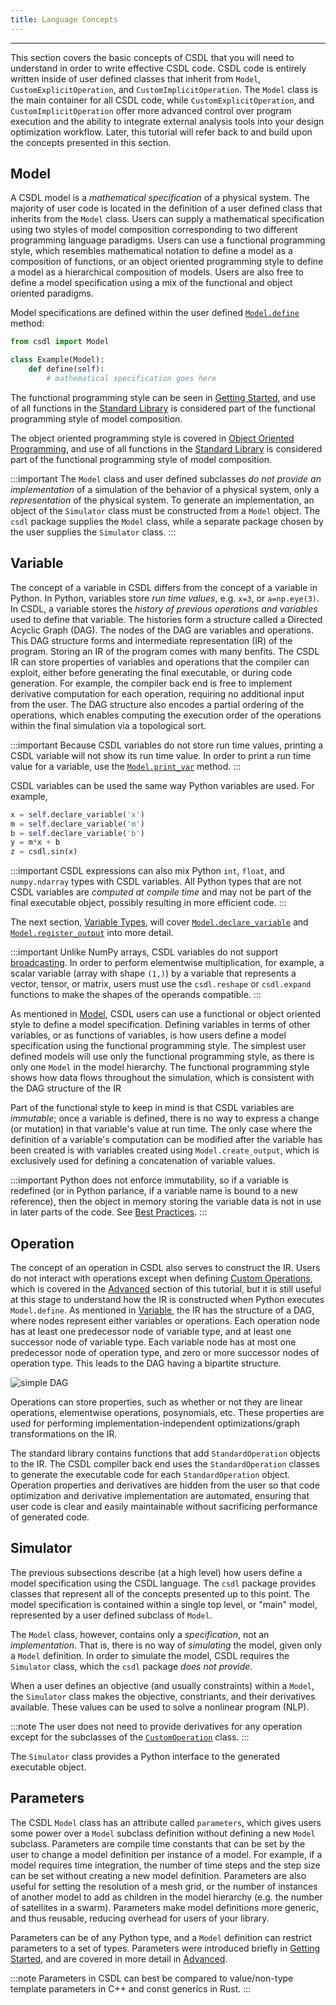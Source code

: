 ```yaml
---
title: Language Concepts
---
```


------------------------------------------------------------------------

This section covers the basic concepts of CSDL that you will need to
understand in order to write effective CSDL code.
CSDL code is entirely written inside of user defined classes that
inherit from `Model`, `CustomExplicitOperation`, and
`CustomImplicitOperation`.
The `Model` class is the main container for all CSDL code, while
`CustomExplicitOperation`, and `CustomImplicitOperation` offer more
advanced control over program execution and the ability to integrate
external analysis tools into your design optimization workflow.
Later, this tutorial will refer back to and build upon the concepts
presented in this section.

## Model

A CSDL model is a _mathematical specification_ of a physical system.
The majority of user code is located in the definition of a user
defined class that inherits from the `Model` class.
Users can supply a mathematical specification using two styles of model
composition corresponding to two different programming language
paradigms.
Users can use a functional programming style, which resembles
mathematical notation to define a model as a composition of functions,
or an object oriented programming style to define a model as a
hierarchical composition of models.
Users are also free to define a model specification using a mix of the
functional and object oriented paradigms.

Model specifications are defined within the user defined
[`Model.define`](/docs/lang_ref/model#define) method:

```py
from csdl import Model

class Example(Model):
    def define(self):
        # mathematical specification goes here
```

The functional programming style can be seen in
[Getting Started](/docs/tutorial/getting-started), and use of all
functions in the [Standard Library](/docs/std_lib_ref) is considered
part of the functional programming style of model composition.

The object oriented programming style is covered in
[Object Oriented Programming](/docs/tutorial/oo), and use of all
functions in the [Standard Library](/docs/std_lib_ref) is considered
part of the functional programming style of model composition.

:::important
The `Model` class and user defined subclasses
_do not provide an implementation_ of a simulation of the behavior of a
physical system, only a _representation_ of the physical system.
To generate an implementation, an object of the `Simulator` class must
be constructed from a `Model` object.
The `csdl` package supplies the `Model` class, while a separate package
chosen by the user supplies the `Simulator` class.
:::

## Variable

The concept of a variable in CSDL differs from the concept of a variable
in Python.
In Python, variables store _run time values_, e.g. `x=3`, or
`a=np.eye(3)`.
In CSDL, a variable stores the _history of previous operations and
variables_ used to define that variable.
The histories form a structure called a Directed Acyclic Graph (DAG).
The nodes of the DAG are variables and operations.
This DAG structure forms and intermediate representation (IR) of the
program.
Storing an IR of the program comes with many benfits.
The CSDL IR can store properties of variables and
operations that the compiler can exploit, either before generating the
final executable, or during code generation.
For example, the compiler back end is free to implement derivative
computation for each operation, requiring no additional input from the
user.
The DAG structure also encodes a partial ordering of the operations,
which enables computing the execution order of the operations within the
final simulation via a topological sort.

:::important
Because CSDL variables do not store run time values, printing a CSDL
variable will not show its run time value.
In order to print a run time value for a variable, use the
[`Model.print_var`](/docs/lang_ref/model#print_var) method.
:::

CSDL variables can be used the same way Python variables are used.
For example,

```py
x = self.declare_variable('x')
m = self.declare_variable('m')
b = self.declare_variable('b')
y = m*x + b
z = csdl.sin(x)
```

:::important
CSDL expressions can also mix Python `int`, `float`, and `numpy.ndarray`
types with CSDL variables.
All Python types that are not CSDL variables are
_computed at compile time_ and may not be part of the final executable
object, possibly resulting in more efficient code.
:::

The next section, [Variable Types](types), will cover
[`Model.declare_variable`](/docs/lang_ref/model#declare_variable)  and
[`Model.register_output`](/docs/lang_ref/model#register_output) into
more detail.

:::important
Unlike NumPy arrays, CSDL variables do not support
[broadcasting](/docs/troubleshooting#broadcasting). In order to perform
elementwise multiplication, for example, a scalar variable (array with
shape `(1,)`) by a variable that represents a vector, tensor, or matrix,
users must use the `csdl.reshape` or `csdl.expand` functions to make the
shapes of the operands compatible.
:::

As mentioned in [Model](#model), CSDL users can use a functional or
object oriented style to define a model specification.
Defining variables in terms of other variables, or as functions of
variables, is how users define a model specification using the
functional programming style.
The simplest user defined models will use only the functional
programming style, as there is only one `Model` in the model hierarchy.
The functional programming style shows how data flows throughout the
simulation, which is consistent with the DAG structure of the IR

Part of the functional style to keep in mind is that CSDL variables are
_immutable_; once a variable is defined, there is no way to express a
change (or mutation) in that variable's value at run time.
The only case where the definition of a variable's computation can be
modified after the variable has been created is with variables created
using `Model.create_output`, which is exclusively used for defining a
concatenation of variable values.

:::important
Python does not enforce immutability, so if a variable is redefined (or
in Python parlance, if a variable name is bound to a new reference),
then the object in memory storing the variable data is not in use in
later parts of the code.
See [Best Practices](/docs/tutorial/best-practices).
:::

## Operation

The concept of an operation in CSDL also serves to construct the IR.
Users do not interact with operations except when defining
[Custom Operations](/docs/tutorial/advanced#custom-operations), which is
covered in the [Advanced](/docs/tutorial/advanced) section of this
tutorial, but it is still useful at this stage to understand how the IR
is constructed when Python executes `Model.define`.
As mentioned in [Variable](#variable), the IR has the structure of a
DAG, where nodes represent either variables or operations.
Each operation node has at least one predecessor node of variable type,
and at least one successor node of variable type.
Each variable node has at most one predecessor node of operation type,
and zero or more successor nodes of operation type.
This leads to the DAG having a bipartite structure.

![simple DAG](/img/tutorial/simple-dag2.svg)

Operations can store properties, such as whether or not they are linear
operations, elementwise operations, posynomials, etc.
These properties are used for performing implementation-independent
optimizations/graph transformations on the IR.

The standard library contains functions that add `StandardOperation`
objects to the IR.
The CSDL compiler back end uses the `StandardOperation` classes to
generate the executable code for each `StandardOperation` object.
Operation properties and derivatives are hidden from the user so that
code optimization and derivative implementation are automated, ensuring
that user code is clear and easily maintainable without sacrificing
performance of generated code.

## Simulator

The previous subsections describe (at a high level) how users define a
model specification using the CSDL language.
The `csdl` package provides classes that represent all of the concepts
presented up to this point.
The model specification is contained within a single top level, or
"main" model, represented by a user defined subclass of `Model`.

The `Model` class, however, contains only a _specification_, not an
_implementation_.
That is, there is no way of _simulating_ the model, given only a `Model`
definition.
In order to simulate the model, CSDL requires the `Simulator` class,
which the `csdl` package _does not provide_.

When a user defines an objective (and usually constraints) within a
`Model`, the `Simulator` class makes the objective, constriants, and
their derivatives available.
These values can be used to solve a nonlinear program (NLP).

:::note
The user does not need to provide derivatives for any operation except
for the subclasses of the
[`CustomOperation`](/docs/tutorial/advanced#custom-operations)
class.
:::

The `Simulator` class provides a Python interface to the generated
executable object.

## Parameters

The CSDL `Model` class has an attribute called `parameters`, which
gives users some power over a `Model` subclass definition without
defining a new `Model` subclass.
Parameters are compile time constants that can be set by the user to
change a model definition per instance of a model.
For example, if a model requires time integration, the number of time
steps and the step size can be set without creating a new model
definition.
Parameters are also useful for setting the resolution of a mesh grid, or
the number of instances of another model to add as children in the model
hierarchy (e.g. the number of satellites in a swarm).
Parameters make model definitions more generic, and thus reusable,
reducing overhead for users of your library.

Parameters can be of any Python type, and a  `Model` definition can
restrict parameters to a set of types.
Parameters were introduced briefly in
[Getting Started](/docs/tutorial/getting-started), and are covered in
more detail in
[Advanced](/docs/tutorial/advanced).

:::note
Parameters in CSDL can best be compared to value/non-type template
parameters in C++ and const generics in Rust.
:::
